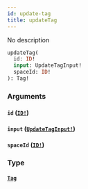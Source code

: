 ```yaml
---
id: update-tag
title: updateTag
---
```


No description

```graphql
updateTag(
  id: ID!
  input: UpdateTagInput!
  spaceId: ID!
): Tag!

```

### Arguments

#### `id` ([`ID!`](/graphql/scalars/id))

#### `input` ([`UpdateTagInput!`](/graphql/inputs/update-tag-input))

#### `spaceId` ([`ID!`](/graphql/scalars/id))

### Type

#### [`Tag`](/graphql/objects/tag)
